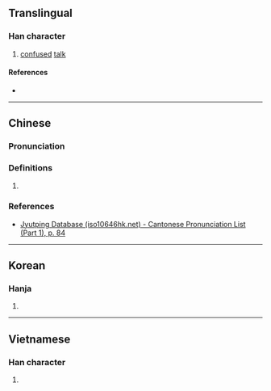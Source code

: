 {{character info}}
==Translingual==

===Han character===
{{Han char|rn=30|rad=口|as=21|sn=24|four=|canj=RTAW|ids=⿰口蘭}}

# [[confuse]]d [[talk]]

====References====
* {{Han ref|kx=0215.320|dkj=04658|dj=0439.040|hdz=10709.070|uh=56D2|ud=22226}}

----

==Chinese==
{{zh-forms}}

===Pronunciation===
{{zh-pron
|m=lán
|c=laan4
|mc=y
|oc=y
|cat=
}}

===Definitions===
{{zh-hanzi}}

# {{rfdef|zh|sort=口21}}

===References===
* [http://www.iso10646hk.net/jp/document/download.jsp Jyutping Database (iso10646hk.net) - Cantonese Pronunciation List (Part 1), p. 84]

----

==Korean==

===Hanja===
{{ko-hanja|hangeul=[[란]]|rv=ran|mr=ran}}

# {{rfdef|ko|sort=口21}}

----

==Vietnamese==

===Han character===
{{vi-readings|reading=rợn|rs=口21}}

# {{rfdef|vi|sort=口21}}